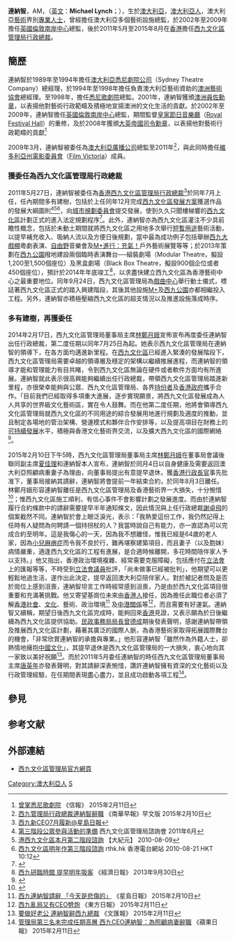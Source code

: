 {{Link style|time=2015-12-13T15:41:37+00:00}}
{{Infobox Biography
| subject_name   = 連納智
| image_name     = 
| image_size     = 
| image_caption  = 
| date_of_birth  = 1950年
| place_of_birth = {{AUS}}
| date_of_death  = 
| place_of_death = 
| occupation     = 澳大利亞[[藝術|藝術]]界別[[專業人士|專業人士]]
}}

'''連納智'''{{CBE}}，AM，（[[英文|英文]]：'''Michael Lynch'''；{{bd|1950年|||}}），生於[[澳大利亞|澳大利亞]]，[[澳大利亞人|澳大利亞人]]，澳大利亞[[藝術|藝術]]界別[[專業人士|專業人士]]，曾經擔任澳大利亞多個藝術設施總監，於2002年至2009年擔任[[英國|英國]][[倫敦|倫敦]][[:en:Southbank_Centre|南岸中心]]總監，後於2011年5月至2015年8月在[[香港|香港]]擔任[[西九文化區管理局|西九文化區管理局]][[行政總裁|行政總裁]]。

== 簡歷 ==
連納智於1989年至1994年擔任[[澳大利亞|澳大利亞]][[悉尼劇院公司|悉尼劇院公司]]（Sydney Theatre Company）總經理，於1994年至1998年擔任負責澳大利亞藝術資助的[[:en:Australia_Council|澳洲藝術協會]]總經理。至1998年，擔任[[悉尼歌劇院|悉尼歌劇院]]總監。2001年，連納智獲頒[[澳洲員佐勳章|澳洲員佐勳章]]，以表揚他對藝術行政範疇及積極地宣揚澳洲的文化生活的貢獻。於2002年至2009年，連納智擔任[[英國|英國]][[倫敦|倫敦]][[:en:Southbank_Centre|南岸中心]]總監，期間監督[[皇家節日音樂廳|皇家節日音樂廳]]（[[:en:Royal_Festival_Hall|Royal Festival Hall]]）的重修，及於2008年獲頒[[大英帝國司令勳章|大英帝國司令勳章]]，以表揚他對藝術行政範疇的貢獻<ref>[http://www1.hkej.com/dailynews/politics/article/988301/%E6%9B%BE%E6%8E%8C%E6%82%89%E5%B0%BC%E6%AD%8C%E5%8A%87%E9%99%A2 曾掌悉尼歌劇院] 《信報》 2015年2月11日</ref>

2009年3月，連納智被委任為[[澳大利亞廣播公司|澳大利亞廣播公司]]總監至2011年<ref>[http://www.nanzao.com/tc/hk/47862/xi-jiu-guan-li-ju-xing-zheng-zong-cai-lian-na-zhi-ci-zhi 西九管理局行政總裁連納智辭職] {{Wayback|url=http://www.nanzao.com/tc/hk/47862/xi-jiu-guan-li-ju-xing-zheng-zong-cai-lian-na-zhi-ci-zhi |date=20150211041735 }} 《南華早報》早文版 2015年2月10日</ref>，與此同時擔任[[維多利亞州電影委員會|維多利亞州電影委員會]]（[[:en:Film_Victoria|Film Victoria]]）成員。

=== 獲委任為西九文化區管理局行政總裁 ===
2011年5月27日，連納智被委任為[[香港|香港]][[西九文化區管理局|西九文化區管理局]][[行政總裁|行政總裁]]<ref>[http://www.singtao.com.hk/breakingnews/20110527a145440.asp 西九新CEO7月履新@星島日報]</ref>於同年7月上任，任內期間多有建樹，包括於上任同年12月完成[[西九文化區發展方案|西九文化區發展方案]]獲選作品的發展大綱圖則<ref>[http://www.wkcdauthority.hk/filemanager/tc/share/doc/aboutus/meeting7/CP_Paper_Chi.pdf 第三階段公眾參與活動的準備]{{Dead link}} 西九文化區管理局諮詢會 2011年6月</ref><ref>[http://www.epochtimes.com/b5/10/8/10/n2990847.htm 港西九文化區本月第二階段諮詢] {{Wayback|url=http://www.epochtimes.com/b5/10/8/10/n2990847.htm |date=20140321065413 }}【大紀元】 2010-08-09</ref><ref>[http://www.rthk.org.hk/rthk/news/expressnews/20100821/news_20100821_55_692712.htm 西九文化區明年作第三階段諮詢] {{Wayback|url=http://www.rthk.org.hk/rthk/news/expressnews/20100821/news_20100821_55_692712.htm |date=20140321041856 }}rthk.hk 香港電台網站 2010-08-21 HKT 10:12</ref>，向[[城市規劃委員會|城市規劃委員會]]提交發展，使到久久只聞樓梯響的[[西九文化區|西九文化區]]計劃正式的進入法定規劃程序<ref>{{Cite web |url=http://www.wkcdauthority.hk/tc/frequently_asked_questions_faqs/index.html#2 |title=常見問題 |accessdate=2015-02-11 |archive-date=2011-11-19 |archive-url=https://web.archive.org/web/20111119222721/http://www.wkcdauthority.hk/tc/frequently_asked_questions_faqs/index.html#2 |dead-url=no }}</ref>。此外，連納智亦為西九文化區灌注不少具前瞻性概念，包括於未動土期間就將西九文化區之用地多次舉行[[西九文化區#短暫用途|短暫用途]]藝術活動，以提早補充收入、吸納人流以及方便日後規劃，當中最為成功例子包括舉辦[[西九大戲棚|西九大戲棚]]粵劇表演、[[自由野|自由野]]音樂會及[[M+進行：充氣！|M+進行：充氣！]]戶外藝術展覽等等；於2013年策劃在[[西九公園|西九公園]]撥地建設兩個臨時表演舞台──組裝劇場（Modular Theatre，擬設1,200至1,500個座位）及黑盒劇場（Black Box Theatre，擬設900個企位或者450個座位），預計於2014年年底竣工<ref>[https://hk.news.yahoo.com/%E8%A5%BF%E4%B9%9D%E7%A0%94%E8%87%A8%E6%99%82%E9%A4%A8-%E6%8F%90%E6%97%A9%E6%98%8E%E5%B9%B4%E5%90%B8%E5%AE%A2-224540499.html 西九研臨時館 提早明年吸客] {{Wayback|url=https://hk.news.yahoo.com/%E8%A5%BF%E4%B9%9D%E7%A0%94%E8%87%A8%E6%99%82%E9%A4%A8-%E6%8F%90%E6%97%A9%E6%98%8E%E5%B9%B4%E5%90%B8%E5%AE%A2-224540499.html |date=20160305204545 }} 《經濟日報》 2013年9月30日</ref>，以求盡快建立西九文化區為香港藝術中心之最重要地位。同年9月24日，西九文化區管理局為[[戲曲中心|戲曲中心]]舉行動土儀式，標誌著西九文化區正式的踏入興建階段，其後其他設施[[M+|M+]]及[[西九公園|西九公園]]亦都相繼投入工程。另外，連納智亦積極壓縮西九文化區的超支情況以及推進設施落成時序。

=== 多有建樹，再獲委任 ===
2014年2月17日，西九文化區管理局董事局主席[[林鄭月娥|林鄭月娥]]宣佈宣布再度委任連納智出任行政總裁，第二度任期以同年7月25日為起。她表示西九文化區管理局在連納智的領導下，在各方面均邁進新里程。在[[西九文化區|西九文化區]]已經進入緊湊的發展階段下，西九文化區管理局需要卓越的領導層及穩定的架構以繼續推展進程，而連納智的領導才能和管理能力有目共睹，令到西九文化區無論在硬件或者軟件方面均有所進展。連納智就此表示很高興能夠繼續出任行政總裁，帶領西九文化區管理局踏進新里程，亦很榮幸能夠與公眾、西九文化區管理局、各界[[持份者|持份者]]及[[香港政府|香港政府]]攜手合作。「目前我們已經取得多項重大進展，逐步實現願景，將西九文化區發展成為人人共享的世界級文化藝術區，實在令人鼓舞。而在他第二度任期，他將會領導西九文化區管理局就西九文化區的不同用途的綜合發展用地進行規劃及適度的推動，並且制定各場地的管治架構、營運模式和夥伴合作安排等，以及提高項目在財務上的[[可持續發展|可持續發展]]水平，積極與香港文化藝術界交流，以及擴大西九文化區的國際網絡<ref>{{Cite web |url=http://www.westkowloon.hk/tc/newsroom/news/michael-lynch-re-appointed-wkcda-chief-executive-officer-543 |title=連納智再獲委任西九文化區管理局行政總裁 |access-date=2015-02-15 |archive-url=https://web.archive.org/web/20150215125108/http://www.westkowloon.hk/tc/newsroom/news/michael-lynch-re-appointed-wkcda-chief-executive-officer-543 |archive-date=2015-02-15 |dead-url=yes }}</ref>。

2015年2月10日下午5時，西九文化區管理局董事局主席[[林鄭月娥|林鄭月娥]]在董事局會議後聯同副主席[[夏佳理|夏佳理]]和連納智本人宣布，連納智於同月4日以自身健康及需要返回澳大利亞照顧病重妻子為理由，向董事局提出有意提早退休，獲[[香港行政長官|香港行政長官]]事先批准下，董事局接納其請辭，連納智將會提前一年結束合約，於同年8月3日離任。林鄭月娥形容連納智離任是西九文化區管理局及香港藝術界一大損失，十分惋惜<ref>{{Cite web |url=http://www.westkowloon.hk/tc/newsroom/news/michael-lynch-leaves-wkcda-to-take-early-retirement/page/1 |title=連納智提早退休離開西九文化區管理局 |access-date=2015-02-15 |archive-url=https://web.archive.org/web/20150215130110/http://www.westkowloon.hk/tc/newsroom/news/michael-lynch-leaves-wkcda-to-take-early-retirement/page/1 |archive-date=2015-02-15 |dead-url=yes }}</ref>；惟西九文化區施工順利，有信心事件不會影響計劃之發展進度。而由於連納智履行合約條款中的請辭需要提早半年通知條文，因此情況與上任行政總裁[[謝卓飛|謝卓飛]]的個案截然不同。連納智於會上眼泛淚光，表示：「我熱愛這份工作，我仍然記得上任時有人疑問為何聘請一個持拐杖的人？我當時說自己有能力，亦一直認為可以完成合約至明年。這是我傷心的一天，因為我不想離怪，惟我已經是64歲的老人家，因為[[小兒麻痹症|小兒麻痹症]]而令我不良於行，難再堪察建築項目，而且妻子（以及胞妹）病情嚴重，適逢西九文化區的工程有進展，是合適時候離開，多花時間陪伴家人予以支持。」他又指出，香港政治環境複雜、經常需要克服障礙，包括應付在[[香港特別行政區立法會|立法會]]上的匯報等等，不時受到[[香港特別行政區立法會|立法會議員]]批評，「尚未做事已經被批判」，他期望可以更輕鬆地過生活，遂作出此決定，提早返回澳大利亞陪伴家人。對於被記者問及是否於崗位上感到沮喪，連納智坦言工作時經常感到沮喪，乃是由於西九文化區項目很重要和充滿著挑戰。他又寄望基崗位未來由[[香港人|香港人]]接任，因為擔任此職位者必須了解[[香港社會|香港社會]]、[[香港文化|文化]]、藝術、政治環境<ref>[http://std.stheadline.com/yesterday/loc/0211ao03.html 西九連納智請辭 「今天是悲傷的」] {{Wayback|url=http://std.stheadline.com/yesterday/loc/0211ao03.html |date=20150211041839 }} 《星島日報》 2015年2月10日</ref> 及[[中港關係|中港關係]]等<ref>[http://orientaldaily.on.cc/cnt/news/20150211/00174_001.html 西九亂局又有CEO劈炮] {{Wayback|url=http://orientaldaily.on.cc/cnt/news/20150211/00174_001.html |date=20160305053856 }} 《東方日報》 2015年2月11日</ref>，而且需要有好運氣。連納智又續稱，期望日後西九文化區完成時，能夠回來[[香港|香港]]見證，又表示願為於日後繼續為西九文化區提供協助。[[民政事務局局長|民政事務局局長]][[曾德成|曾德成]]期後發表聲明，感謝連納智帶領及推展西九文化區計劃，藉著其廣泛的國際人脈，為香港藝術家取得拓展國際舞台的機會，「非常欣賞連納智的承擔與專業。」他形容連納智「雖然作為外籍人士，卻熱情地擁抱[[中國文化|中國文化]]」，其提早退休是西九文化區管理局的一大損失，衷心地向其一家致以美好祝願<ref>[http://paper.wenweipo.com/2015/02/11/YO1502110011.htm 要做好老公 連納智辭西九總裁] {{Wayback|url=http://paper.wenweipo.com/2015/02/11/YO1502110011.htm |date=20160304052415 }} 《文匯報》 2015年2月11日</ref>。而於2011年5月委任連納智的時任西九文化區管理局董事局主席[[唐英年|唐英年]]亦發表聲明，對其請辭深表惋惜，讚許連納智擁有資深的文化藝術以及行政管理經驗，在任期間表現盡心盡力，並且成功啟動各項工程<ref>[http://hk.apple.nextmedia.com/news/art/20150211/19037744 管理局第三名未完成任期高層 西九CEO連納智：為照顧病妻辭職] {{Wayback|url=http://hk.apple.nextmedia.com/news/art/20150211/19037744 |date=20170526034808 }} 《蘋果日報》 2015年2月11日</ref>。

== 參見 ==
{{start box}}

{{s-gov}}
{{s-before|[[謝卓飛|謝卓飛]]}}
{{s-title|[[西九文化區管理局|西九文化區管理局]][[行政總裁|行政總裁]]|2011年5月 - 2015年8月}}
{{s-after|[[栢志高|栢志高]]}}
{{end box}}

== 参考文献 ==
{{Reflist|2}}

== 外部連結 ==
* [http://www.wkcda.hk 西九文化區管理局官方網頁] {{Wayback|url=http://www.wkcda.hk/ |date=20140531101243 }}

[[Category:澳大利亞人|Category:澳大利亞人]]
[[Category:CBE勳銜|S]]